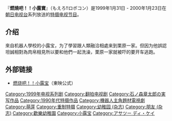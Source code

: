 『'''燃燒吧！！小露寶'''』（もえろ!!ロボコン）是1999年1月31日 - 2000年1月23日在[[朝日电视台|朝日电视台]]系列放送的[[特摄|特摄]][[电视节目|电视节目]]。
==介绍==
來自机器人學校的小露宝，为了學習跟人類融洽相處来到栗原一家。但因为他誤認坦誠相對為肉帛相見所以要和他們一起洗澡，栗原一家就被吓的要开车逃跑。{{小露宝}}
== 外部链接==
* [https://web.archive.org/web/20121209150622/http://tvarc.toei.co.jp/tv/user/program/read_story3.asp?Command=Old&SID=5 燃烧吧！！小露宝]（東映公式）

{{DEFAULTSORT:もえろろほこん}}
[[Category:1999年电视系列剧|Category:1999年电视系列剧]]
[[Category:翻拍电视剧|Category:翻拍电视剧]]
[[Category:石ノ森章太郎の実写作品|Category:石ノ森章太郎の実写作品]]
[[Category:1990年代特摄作品|Category:1990年代特摄作品]]
[[Category:機器人主角題材電視劇|Category:機器人主角題材電視劇]]
[[Category:萌芽|Category:萌芽]]
[[Category:重制特摄|Category:重制特摄]]
[[Category:幼稚园_(杂志)|Category:幼稚园 (杂志)]]
[[Category:朋友_(杂志)|Category:朋友 (杂志)]]
[[Category:歡樂幼稚園|Category:歡樂幼稚園]]
[[Category:小露宝|Category:小露宝]]
[[Category:アサツー_ディ・ケイ|Category:アサツー ディ・ケイ]]